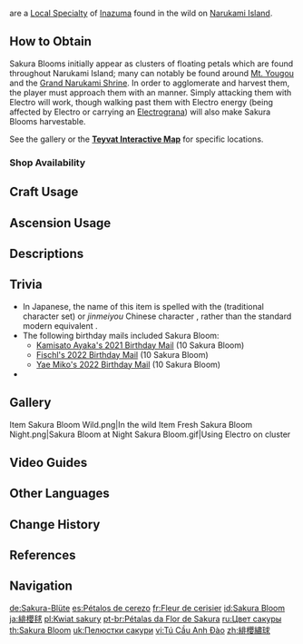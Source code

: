 {{Item Infobox
|id           = 101202
|image        = Item Sakura Bloom.png
|type         = Inazuma Local Specialties
|group        = Cooking Ingredients
|invCategory  = Materials
|description  = Blossoms from the Sacred Sakura at the Grand Narukami Shrine, filled with a fondness for Inazuma.
|source1      = Found in the wild on [[Narukami Island]]
}}
{{Lang|'''Sakura Blooms'''|ja=緋櫻毬|ja_rm=Hiou-kyuu}} are a [[Local Specialty]] of [[Inazuma]] found in the wild on [[Narukami Island]].

==How to Obtain==
Sakura Blooms initially appear as clusters of floating petals which are found throughout Narukami Island; many can notably be found around [[Mt. Yougou]] and the [[Grand Narukami Shrine]]. In order to agglomerate and harvest them, the player must approach them with an {{Electro}} manner. Simply attacking them with Electro will work, though walking past them with Electro energy (being affected by Electro or carrying an [[Electrograna]]) will also make Sakura Blooms harvestable.

See the gallery or the '''[https://webstatic-sea.mihoyo.com/app/ys-map-sea/index.html#/map/2?shown_types=199 Teyvat Interactive Map]''' for specific locations.

===Shop Availability===
{{Shop Availability}}

==Craft Usage==
{{Craft Usage}}

==Ascension Usage==
{{Ascension Usage}}

==Descriptions==
{{Description|A petal that has fallen from the [[Grand Narukami Shrine]]'s [[Sacred Sakura]]. They float in mid-air due to the effect of Electro energies.<br />Legend holds that the roots of [[Thunder Sakura]] are linked deep beneath the earth. Should you trace these roots, you will always come back to this sacred sakura tree that stands guard over Inazuma. Some other legends have it that the Thunder Sakura are part of the [[Ei|Almighty Narukami Ogosho]], the result of her splitting her divine form into parts, all the better to defend those under her rule with.}}

==Trivia==
* In Japanese, the name of this item is spelled with the {{w|Kyūjitai|''kyuujitai''}} (traditional character set) or ''jinmeiyou'' Chinese character {{ja|櫻}}, rather than the standard modern equivalent {{ja|桜|sakura}}.
* The following birthday mails included Sakura Bloom:
** [[Mail/Tonight... (2021-09-28)|Kamisato Ayaka's 2021 Birthday Mail]] (10 Sakura Bloom)
** [[Mail/Day of Destiny... (2021-05-27)|Fischl's 2022 Birthday Mail]] (10 Sakura Bloom)
** [[Mail/What a Coincidence... (2022-06-27)|Yae Miko's 2022 Birthday Mail]] (10 Sakura Bloom)
* {{Related Items|type=variant}}

==Gallery==
<gallery>
Item Sakura Bloom Wild.png|In the wild
Item Fresh Sakura Bloom Night.png|Sakura Bloom at Night
Sakura Bloom.gif|Using Electro on cluster
</gallery>

==Video Guides==
{{EVT
|video1   = https://youtu.be/ryIVu60mRoM
|caption1 = Farm Guide (55 total)

|video2   = https://youtu.be/p7dgQT9xtdY
|caption2 = All 76 Sakura Bloom Genshin Impact (Pictures + Timestamps)
}}
==Other Languages==
{{Other Languages
|en      = Sakura Bloom
|zhs     = 绯樱绣球
|zhs_rm  = Fēiyīng Xiùqiú
|zht     = 緋櫻繡球
|zht_rm  = Fēiyīng Xiùqiú
|zh_tl   = Scarlet Cherry Embroidered Ball
|zh_note = {{Lang|mini=1|zh-Hans=绣球}}/{{Lang|mini=1|zh-Hant=繡球|zh-Hant_rm=Xiùqiú}} also refers hydrangeas, but based on the Japanese name is more likely to refer to an embroidered ball.
|ja      = {{Rubi|緋|ひ|櫻|おう|毬|きゅう}}
|ja_rm   = Hiou-kyuu<ref>{{Ref/VO|Traveler|緋櫻毬について…|ja}}</ref>
|ja_tl   = Scarlet Cherry {{w|ja:毬|Ball}}
|ko      = 벚꽃 {{tt|수구|繡毬}}
|ko_rm   = Beotkkot Sugu
|ko_tl   = Cherry Blossom Hydrangea
|es      = Pétalos de cerezo
|es_tl   = Cherry Petals
|fr      = Fleur de cerisier
|fr_tl   = Cherry Blossom
|ru      = Цвет сакуры
|ru_tl   = Sakura Blossom
|th      = Sakura Bloom
|vi      = {{tt|Tú Cầu|繡球}} {{tt|Anh Đào|櫻桃}}
|vi_tl   = Cherry Hydrangea
|de      = Sakura-Blüte
|de_tl   = Sakura Blossom
|id      = Sakura Bloom
|pt      = Pétalas da Flor de Sakura
|pt_tl   = Petals of Sakura Flower
|tr      = Kiraz Çiçeği
|tr_tl   = 
|it      = Fiore di sakura
|it_tl   = Sakura Flower
}}

==Change History==
{{Change History|2.0}}

==References==
{{Reflist}}

==Navigation==
{{Material Navbox|type=Local Specialties}}

[[de:Sakura-Blüte]]
[[es:Pétalos de cerezo]]
[[fr:Fleur de cerisier]]
[[id:Sakura Bloom]]
[[ja:緋櫻毬]]
[[pl:Kwiat sakury]]
[[pt-br:Pétalas da Flor de Sakura]]
[[ru:Цвет сакуры]]
[[th:Sakura Bloom]]
[[uk:Пелюстки сакури]]
[[vi:Tú Cầu Anh Đào]]
[[zh:緋櫻繡球]]